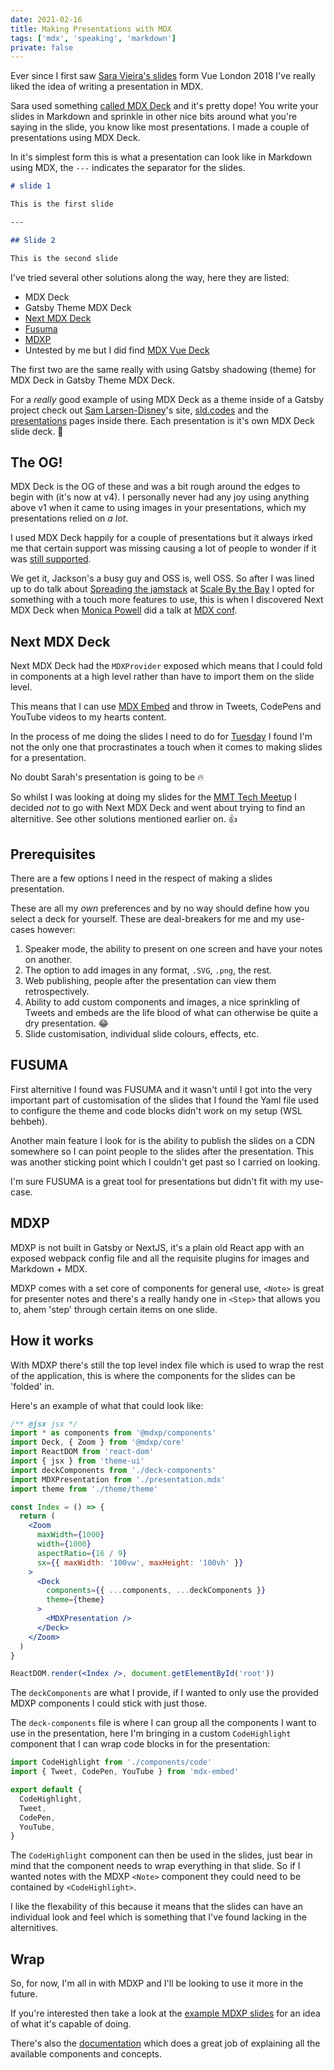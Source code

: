```yaml
---
date: 2021-02-16
title: Making Presentations with MDX
tags: ['mdx', 'speaking', 'markdown']
private: false
---
```


Ever since I first saw [Sara Vieira's slides] form Vue London 2018
I've really liked the idea of writing a presentation in MDX.

Sara used something [called MDX Deck] and it's pretty dope! You write
your slides in Markdown and sprinkle in other nice bits around what
you're saying in the slide, you know like most presentations. I made a
couple of presentations using MDX Deck.

In it's simplest form this is what a presentation can look like in
Markdown using MDX, the `---` indicates the separator for the slides.

```markdown
# slide 1

This is the first slide

---

## Slide 2

This is the second slide
```

I've tried several other solutions along the way, here they are
listed:

- MDX Deck
- Gatsby Theme MDX Deck
- [Next MDX Deck]
- [Fusuma]
- [MDXP]
- Untested by me but I did find [MDX Vue Deck]

The first two are the same really with using Gatsby shadowing (theme)
for MDX Deck in Gatsby Theme MDX Deck.

For a _really_ good example of using MDX Deck as a theme inside of a
Gatsby project check out [Sam Larsen-Disney]'s site, [sld.codes] and
the [presentations] pages inside there. Each presentation is it's own
MDX Deck slide deck. 🤯

## The OG!

MDX Deck is the OG of these and was a bit rough around the edges to
begin with (it's now at v4). I personally never had any joy using
anything above v1 when it came to using images in your presentations,
which my presentations relied on _a lot_.

I used MDX Deck happily for a couple of presentations but it always
irked me that certain support was missing causing a lot of people to
wonder if it was [still supported].

We get it, Jackson's a busy guy and OSS is, well OSS. So after I was
lined up to do talk about [Spreading the jamstack] at [Scale By the
Bay] I opted for something with a touch more features to use, this is
when I discovered Next MDX Deck when [Monica Powell] did a talk at
[MDX conf].

## Next MDX Deck

Next MDX Deck had the `MDXProvider` exposed which means that I could
fold in components at a high level rather than have to import them on
the slide level.

This means that I can use [MDX Embed] and throw in Tweets, CodePens
and YouTube videos to my hearts content.

In the process of me doing the slides I need to do for [Tuesday] I
found I'm not the only one that procrastinates a touch when it comes
to making slides for a presentation.

No doubt Sarah's presentation is going to be 🔥

<Tweet tweetLink="sarah_edo/status/1357708732847644678" />

So whilst I was looking at doing my slides for the [MMT Tech Meetup] I
decided _not_ to go with Next MDX Deck and went about trying to find
an alternitive. See other solutions mentioned earlier on. 👍

## Prerequisites

There are a few options I need in the respect of making a slides
presentation.

These are all my _own_ preferences and by no way should define how you
select a deck for yourself. These are deal-breakers for me and my
use-cases however:

1. Speaker mode, the ability to present on one screen and have your
   notes on another.
1. The option to add images in any format, `.SVG`, `.png`, the rest.
1. Web publishing, people after the presentation can view them
   retrospectively.
1. Ability to add custom components and images, a nice sprinkling of
   Tweets and embeds are the life blood of what can otherwise be quite
   a dry presentation. 😂
1. Slide customisation, individual slide colours, effects, etc.

## FUSUMA

First alternitive I found was FUSUMA and it wasn't until I got into
the very important part of customisation of the slides that I found
the Yaml file used to configure the theme and code blocks didn't work
on my setup (WSL behbeh).

Another main feature I look for is the ability to publish the slides
on a CDN somewhere so I can point people to the slides after the
presentation. This was another sticking point which I couldn't get
past so I carried on looking.

I'm sure FUSUMA is a great tool for presentations but didn't fit with
my use-case.

## MDXP

MDXP is not built in Gatsby or NextJS, it's a plain old React app with
an exposed webpack config file and all the requisite plugins for
images and Markdown + MDX.

MDXP comes with a set core of components for general use, `<Note>` is
great for presenter notes and there's a really handy one in `<Step>`
that allows you to, ahem 'step' through certain items on one slide.

## How it works

With MDXP there's still the top level index file which is used to wrap
the rest of the application, this is where the components for the
slides can be 'folded' in.

Here's an example of what that could look like:

```jsx {6,19}
/** @jsx jsx */
import * as components from '@mdxp/components'
import Deck, { Zoom } from '@mdxp/core'
import ReactDOM from 'react-dom'
import { jsx } from 'theme-ui'
import deckComponents from './deck-components'
import MDXPresentation from './presentation.mdx'
import theme from './theme/theme'

const Index = () => {
  return (
    <Zoom
      maxWidth={1000}
      width={1000}
      aspectRatio={16 / 9}
      sx={{ maxWidth: '100vw', maxHeight: '100vh' }}
    >
      <Deck
        components={{ ...components, ...deckComponents }}
        theme={theme}
      >
        <MDXPresentation />
      </Deck>
    </Zoom>
  )
}

ReactDOM.render(<Index />, document.getElementById('root'))
```

The `deckComponents` are what I provide, if I wanted to only use the
provided MDXP components I could stick with just those.

The `deck-components` file is where I can group all the components I
want to use in the presentation, here I'm bringing in a custom
`CodeHighlight` component that I can wrap code blocks in for the
presentation:

```jsx {1,5}
import CodeHighlight from './components/code'
import { Tweet, CodePen, YouTube } from 'mdx-embed'

export default {
  CodeHighlight,
  Tweet,
  CodePen,
  YouTube,
}
```

The `CodeHighlight` component can then be used in the slides, just
bear in mind that the component needs to wrap everything in that
slide. So if I wanted notes with the MDXP `<Note>` component they
could need to be contained by `<CodeHighlight>`.

I like the flexability of this because it means that the slides can
have an individual look and feel which is something that I've found
lacking in the alternitives.

## Wrap

So, for now, I'm all in with MDXP and I'll be looking to use it more
in the future.

If you're interested then take a look at the [example MDXP slides] for
an idea of what it's capable of doing.

There's also the [documentation] which does a great job of explaining
all the available components and concepts.

<!-- Links -->

[next mdx deck]: https://github.com/whoisryosuke/next-mdx-deck
[fusuma]: https://hiroppy.github.io/fusuma/
[mdx vue deck]: https://github.com/godkinmo/mdx-vue-deck
[mdxp]: https://0phoff.github.io/MDXP
[still supported]: https://github.com/jxnblk/mdx-deck/issues/765
[spreading the jamstack]: https://www.youtube.com/watch?v=L7_z8rcbFPg
[scale by the bay]: https://www.scale.bythebay.io/
[monica powell]: https://github.com/M0nica/migrating-to-mdx
[mdx conf]: https://mdxjs.com/conf/
[sam larsen-disney]: https://twitter.com/SamLarsenDisney
[sld.codes]: https://sld.codes/
[presentations]: https://sld.codes/presentations
[mdx embed]: https://www.mdx-embed.com/
[tuesday]:
  https://www.linkedin.com/events/mmttechmeetup-gatsbyjs-feb20216762857247988031488/
[mmt tech meetup]:
  https://www.linkedin.com/events/mmttechmeetup-gatsbyjs-feb20216762857247988031488/
[sara vieira's slides]: https://vue-apollo-magic.now.sh/#0
[called mdx deck]: https://github.com/SaraVieira/vue-graphql-love
[example mdxp slides]:
  https://0phoff.github.io/MDXP/examples/demo/#/normal/1/1
[documentation]: https://0phoff.github.io/MDXP/
